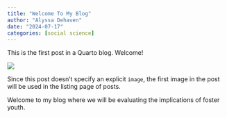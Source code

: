 ```yaml
---
title: "Welcome To My Blog"
author: "Alyssa Dehaven"
date: "2024-07-17"
categories: [social science]
---
```


This is the first post in a Quarto blog. Welcome!

![](thumbnail.jpg)

Since this post doesn't specify an explicit `image`, the first image in the post will be used in the listing page of posts.

Welcome to my blog where we will be evaluating the implications of foster youth. 